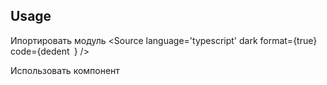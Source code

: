 
<Meta title="Components/TimePickerMenu/Overview" />

## Usage
Ипортировать модуль
<Source
  language='typescript'
  dark
  format={true}
  code={dedent`
  `}
/>

Использовать компонент
<Canvas>
  <Story id="components-timepickermenu--time-picker"/>
</Canvas>
